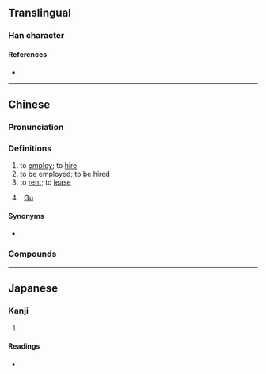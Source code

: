 {{also|雇}}
{{character info}}
==Translingual==

===Han character===
{{Han char|rn=9|rad=人|as=12|sn=14|four=23214|canj=OHSG|ids=⿰亻雇}}

====References====
* {{Han ref|kx=0118.051|dkj=01154|dj=0250.130|hdz=10222.070|uh=50F1|ud=20721|bh=B9B5|bd=47541}}

----

==Chinese==
{{zh-forms|s=雇|t2=雇}}

===Pronunciation===
{{zh-pron
|m=gù
|c=gu3
|mn=kò͘
|cat=v,pn
}}

===Definitions===
{{zh-hanzi}}

# to [[employ]]; to [[hire]]
# to be employed; to be hired
# to [[rent]]; to [[lease]]
# {{surname|zh|A=a}}: [[Gu]]

====Synonyms====
* {{s|to rent}}
{{zh-syn-saurus|租用}}

===Compounds===
{{zh-der|僱不起|僱人|僱佣|僱傭|僱役|僱用|僱船|僱請|僱車|僱農|受僱|受僱人|聘僱|解僱|僱主|僱員|僱傭兵}}

{{zh-cat|Intermediate}}

----

==Japanese==

===Kanji===
{{ja-kanji|grade=|rs=人12}}

# {{rfdef|ja|sort=人12}}

====Readings====
* {{ja-readings|on=[[こ]] (ko)|kun=[[やとう]] (yatou)}}
